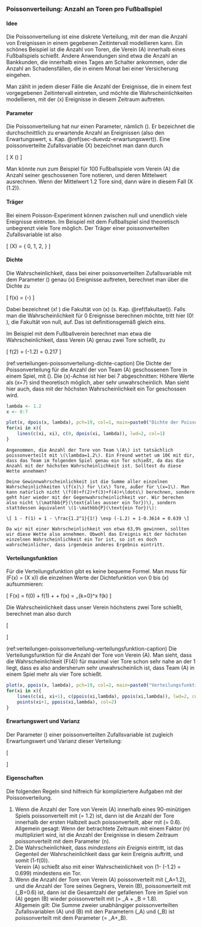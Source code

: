 ### Poissonverteilung: Anzahl an Toren pro Fußballspiel

#### Idee {-}

Die Poissonverteilung ist eine diskrete Verteilung, mit der man die Anzahl von Ereignissen in einem gegebenen Zeitintervall modellieren kann. Ein schönes Beispiel ist die Anzahl von Toren, die Verein \(A\) innerhalb eines Fußballspiels schießt. Andere Anwendungen sind etwa die Anzahl an Bankkunden, die innerhalb eines Tages am Schalter ankommen, oder die Anzahl an Schadensfällen, die in einem Monat bei einer Versicherung eingehen.

Man zählt in jedem dieser Fälle die Anzahl der Ereignisse, die in einem fest vorgegebenen Zeitintervall eintreten, und möchte die Wahrscheinlichkeiten modellieren, mit der \(x\) Ereignisse in diesem Zeitraum auftreten.

#### Parameter {-}

Die Poissonverteilung hat nur einen Parameter, nämlich \(\lambda\). Er bezeichnet die durchschnittlich zu erwartende Anzahl an Ereignissen (also den Erwartungswert, s. Kap. \@ref(sec-duevdz-erwartungswert)). Eine poissonverteilte Zufallsvariable \(X\) bezeichnet man dann durch

\[ X \sim \text{Po}(\lambda) \]

Man könnte nun zum Beispiel für 100 Fußballspiele vom Verein \(A\) die Anzahl seiner geschossenen Tore notieren, und deren Mittelwert ausrechnen. Wenn der Mittelwert 1.2 Tore sind, dann wäre in diesem Fall \(X \sim \text{Po}(1.2)\).

#### Träger {-}

Bei einem Poisson-Experiment können zwischen null und unendlich viele Ereignisse eintreten. Im Beispiel mit dem Fußballspiel sind theoretisch unbegrenzt viele Tore möglich. Der Träger einer poissonverteilten Zufallsvariable ist also

\[ \mathcal{T}(X) = \{ 0, 1, 2, \ldots \} \]

#### Dichte {-}

Die Wahrscheinlichkeit, dass bei einer poissonverteilten Zufallsvariable mit dem Parameter \(\lambda\) genau \(x\) Ereignisse auftreten, berechnet man über die Dichte zu

\[ f(x) = \frac{\lambda^x}{x!} \exp (-\lambda) \]

Dabei bezeichnet \(x! \) die Fakultät von \(x\) (s. Kap. \@ref(fakultaet)). Falls man die Wahrscheinlichkeit für 0 Ereignisse berechnen möchte, tritt hier \(0! \), die Fakultät von null, auf. Das ist definitionsgemäß gleich eins.

Im Beispiel mit dem Fußballverein berechnet man etwa die Wahrscheinlichkeit, dass Verein \(A\) genau zwei Tore schießt, zu

\[ f(2) = \frac{1.2^2}{2!} \exp (-1.2) = 0.217 \]

(ref:verteilungen-poissonverteilung-dichte-caption) Die Dichte der Poissonverteilung für die Anzahl der von Team \(A\) geschossenen Tore in einem Spiel, mit \(\lambda=1.2\). Die \(x\)-Achse ist hier bei 7 abgeschnitten: Höhere Werte als \(x=7\) sind theoretisch möglich, aber sehr unwahrscheinlich. Man sieht hier auch, dass mit der höchsten Wahrscheinlichkeit ein Tor geschossen wird.

```r
lambda <- 1.2
x <- 0:7

plot(x, dpois(x, lambda), pch=19, col=1, main=paste0("Dichte der Poissonverteilung mit lambda=", lambda), xlab="x", ylab="f(x)")
for(xi in x){
    lines(c(xi, xi), c(0, dpois(xi, lambda)), lwd=2, col=1)
}
```

```exercise
Angenommen, die Anzahl der Tore von Team \(A\) ist tatsächlich poissonverteilt mit \(\lambda=1.2\). Ein Freund wettet um 10€ mit dir, dass das Team im folgenden Spiel genau ein Tor schießt, da das die Anzahl mit der höchsten Wahrscheinlichkeit ist. Solltest du diese Wette annehmen?
```
```solution
Deine Gewinnwahrscheinlichkeit ist die Summe aller einzelnen Wahrscheinlichkeiten \(f(x)\) für \(x\) Tore, außer für \(x=1\). Man kann natürlich nicht \(f(0)+f(2)+f(3)+f(4)+\ldots\) berechnen, sondern geht hier wieder mit der Gegenwahrscheinlichkeit vor. Wir berechen also nicht \(\mathbb{P}(\text{alles ausser ein Tor})\), sondern stattdessen äquivalent \(1-\mathbb{P}(\text{ein Tor})\):

\[ 1 - f(1) = 1 - \frac{1.2^1}{1!} \exp (-1.2) = 1-0.3614 = 0.639 \]

Da wir mit einer Wahrscheinlichkeit von etwa 63,9% gewinnen, sollten wir diese Wette also annehmen. Obwohl das Ereignis mit der höchsten einzelnen Wahrscheinlichkeit ein Tor ist, so ist es doch wahrscheinlicher, dass irgendein anderes Ergebnis eintritt.
```

#### Verteilungsfunktion {-}

Für die Verteilungsfunktion gibt es keine bequeme Formel. Man muss für \(F(x) = \mathbb{P}(X \leq x)\) die einzelnen Werte der Dichtefunktion von 0 bis \(x\) aufsummieren:

\[ F(x) = f(0) + f(1) + \ldots + f(x) = \sum_{k=0}^x f(k) \]

Die Wahrscheinlichkeit dass unser Verein höchstens zwei Tore schießt, berechnet man also durch

\[ \begin{aligned} F(2) &= f(0) + f(1) + f(2) \\&= \frac{1.2^0}{0!} \exp(-1.2) + \frac{1.2^1}{1!} \exp(-1.2) + \frac{1.2^2}{2!} \exp(-1.2) \\&= 0.301 + 0.361 + 0.217 \\&= 0.879 \end{aligned} \]

(ref:verteilungen-poissonverteilung-verteilungsfunktion-caption) Die Verteilungsfunktion für die Anzahl der Tore von Verein \(A\). Man sieht, dass die Wahrscheinlichkeit \(F(4)\) für maximal vier Tore schon sehr nahe an der 1 liegt, dass es also andersherum sehr unwahrscheinlich ist, dass Team \(A\) in einem Spiel mehr als vier Tore schießt.

```r
plot(x, ppois(x, lambda), pch=19, col=2, main=paste0("Verteilungsfunktion der Poissonerteilung\nmit lambda=",lambda), xlab="x", ylab="F(x)", ylim=c(0,1))
for(xi in x){
    lines(c(xi, xi+1), c(ppois(xi,lambda), ppois(xi,lambda)), lwd=2, col=2)
    points(xi+1, ppois(xi,lambda), col=2)
}
```

#### Erwartungswert und Varianz {-}

Der Parameter \(\lambda\) einer poissonverteilten Zufallsvariable ist zugleich Erwartungswert und Varianz dieser Verteilung:

\[ \begin{aligned} \mathbb{E}(X)&=\lambda \\ \mathbb{V}(X)&=\lambda \end{aligned} \]

#### Eigenschaften {-}

Die folgenden Regeln sind hilfreich für kompliziertere Aufgaben mit der Poissonverteilung.

1. Wenn die Anzahl der Tore von Verein \(A\) innerhalb eines 90-minütigen Spiels poissonverteilt mit \(\lambda = 1.2\) ist, dann ist die Anzahl der Tore innerhalb der ersten Halbzeit auch poissonverteilt, aber mit \(\lambda = 0.6\).  
  Allgemein gesagt: Wenn der betrachtete Zeitraum mit einem Faktor \(n\) multipliziert wird, ist die Anzahl der Ereignisse in diesem Zeitraum poissonverteilt mit dem Parameter \(\lambda \cdot n\).
2. Die Wahrscheinlichkeit, dass *mindestens ein Ereignis* eintritt, ist das Gegenteil der Wahrscheinlichkeit dass gar kein Ereignis auftritt, und somit \(1-f(0)\).  
  Verein \(A\) schießt also mit einer Wahrscheinlichkeit von \(1-\frac{1.2^0}{0!} \exp (-1.2) = 0.699\) mindestens ein Tor.
3. Wenn die Anzahl der Tore von Verein \(A\) poissonverteilt mit \(\lambda_A=1.2\), und die Anzahl der Tore seines Gegners, Verein \(B\), poissonverteilt mit \(\lambda_B=0.6\) ist, dann ist die Gesamtzahl der gefallenen Tore im Spiel von \(A\) gegen \(B\) wieder poissonverteilt mit \(\lambda = \lambda_A + \lambda_B = 1.8\).  
  Allgemein gilt: Die Summe zweier unabhängiger poissonverteilten Zufallsvariablen \(A\) und \(B\) mit den Parametern \(\lambda_A\) und \(\lambda_B\) ist poissonverteilt mit dem Parameter \(\lambda = \lambda_A+\lambda_B\).